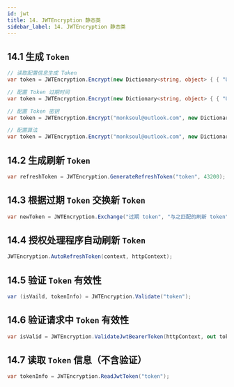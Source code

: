 ```yaml
---
id: jwt
title: 14. JWTEncryption 静态类
sidebar_label: 14. JWTEncryption 静态类
---
```


## 14.1 生成 `Token`

```cs showLineNumbers 
// 读取配置信息生成 Token
var token = JWTEncryption.Encrypt(new Dictionary<string, object> { { "UserId", 1 }  });

// 配置 Token 过期时间
var token = JWTEncryption.Encrypt(new Dictionary<string, object> { { "UserId", 1 }  }, 20);

// 配置 Token 密钥
var token = JWTEncryption.Encrypt("monksoul@outlook.com", new Dictionary<string, object> { { "UserId", 1 }  });

// 配置算法
var token = JWTEncryption.Encrypt("monksoul@outlook.com", new Dictionary<string, object> { { "UserId", 1 }  }, SecurityAlgorithms.HmacSha256);
```

## 14.2 生成刷新 `Token`

```cs showLineNumbers 
var refreshToken = JWTEncryption.GenerateRefreshToken("token", 43200);
```

## 14.3 根据过期 `Token` 交换新 `Token`

```cs showLineNumbers 
var newToken = JWTEncryption.Exchange("过期 token", "与之匹配的刷新 token", [新的token过期时间], [容错值]);
```

## 14.4 授权处理程序自动刷新 `Token`

```cs showLineNumbers 
JWTEncryption.AutoRefreshToken(context, httpContext);
```

## 14.5 验证 `Token` 有效性

```cs showLineNumbers 
var (isVaild, tokenInfo) = JWTEncryption.Validate("token");
```

## 14.6 验证请求中 `Token` 有效性

```cs showLineNumbers 
var isValid = JWTEncryption.ValidateJwtBearerToken(httpContext, out tokenInfo);
```

## 14.7 读取 `Token` 信息（不含验证）

```cs showLineNumbers 
var tokenInfo = JWTEncryption.ReadJwtToken("token");
```
